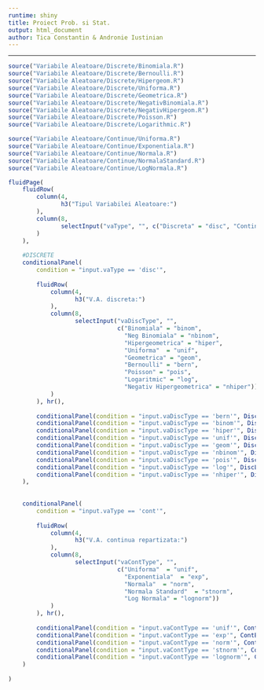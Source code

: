 ```yaml
---
runtime: shiny
title: Proiect Prob. si Stat.
output: html_document
author: Tica Constantin & Andronie Iustinian
---
```

---

```r
source("Variabile Aleatoare/Discrete/Binomiala.R")
source("Variabile Aleatoare/Discrete/Bernoulli.R")
source("Variabile Aleatoare/Discrete/Hipergeom.R")
source("Variabile Aleatoare/Discrete/Uniforma.R")
source("Variabile Aleatoare/Discrete/Geometrica.R")
source("Variabile Aleatoare/Discrete/NegativBinomiala.R")
source("Variabile Aleatoare/Discrete/NegativHipergeom.R")
source("Variabile Aleatoare/Discrete/Poisson.R")
source("Variabile Aleatoare/Discrete/Logarithmic.R")

source("Variabile Aleatoare/Continue/Uniforma.R")
source("Variabile Aleatoare/Continue/Exponentiala.R")
source("Variabile Aleatoare/Continue/Normala.R")
source("Variabile Aleatoare/Continue/NormalaStandard.R")
source("Variabile Aleatoare/Continue/LogNormala.R")
```



```r
fluidPage(
    fluidRow(
        column(4,
               h3("Tipul Variabilei Aleatoare:")
        ),
        column(8, 
               selectInput("vaType", "", c("Discreta" = "disc", "Continua" = "cont"))
        )
    ),
    
    #DISCRETE
    conditionalPanel(
        condition = "input.vaType == 'disc'",
        
        fluidRow(
            column(4,
                   h3("V.A. discreta:")
            ),
            column(8, 
                   selectInput("vaDiscType", "",
                               c("Binomiala" = "binom",
                                 "Neg Binomiala" = "nbinom",
                                 "Hipergeometrica" = "hiper",
                                 "Uniforma"  = "unif",
                                 "Geometrica" = "geom",
                                 "Bernoulli" = "bern",
                                 "Poisson" = "pois",
                                 "Logaritmic" = "log",
                                 "Negativ Hipergeometrica" = "nhiper"))
            )
        ), hr(),
        
        conditionalPanel(condition = "input.vaDiscType == 'bern'", DiscBernoulli("bern", input, output)),
        conditionalPanel(condition = "input.vaDiscType == 'binom'", DiscBinomiala("binom", input, output)),
        conditionalPanel(condition = "input.vaDiscType == 'hiper'", DiscHipergeom("hiper", input, output)),
        conditionalPanel(condition = "input.vaDiscType == 'unif'", DiscUniforma("unif", input, output)),
        conditionalPanel(condition = "input.vaDiscType == 'geom'", DiscGeometrica("geom", input, output)),
        conditionalPanel(condition = "input.vaDiscType == 'nbinom'", DiscNegBinomiala("nbinom", input, output)),
        conditionalPanel(condition = "input.vaDiscType == 'pois'", DiscPoisson("pois", input, output)),
        conditionalPanel(condition = "input.vaDiscType == 'log'", DiscLogarithmic("log", input, output)),
        conditionalPanel(condition = "input.vaDiscType == 'nhiper'", DiscNegHipergeom("nhiper", input, output))
    ),
    
    
    conditionalPanel(
        condition = "input.vaType == 'cont'",
        
        fluidRow(
            column(4,
                   h3("V.A. continua repartizata:")
            ),
            column(8, 
                   selectInput("vaContType", "",
                               c("Uniforma"  = "unif",
                                 "Exponentiala"  = "exp",
                                 "Normala"  = "norm",
                                 "Normala Standard"  = "stnorm",
                                 "Log Normala" = "lognorm"))
            )
        ), hr(),
        
        conditionalPanel(condition = "input.vaContType == 'unif'", ContUniforma("c_unif", input, output)),
        conditionalPanel(condition = "input.vaContType == 'exp'", ContExpon("c_exp", input, output)),
        conditionalPanel(condition = "input.vaContType == 'norm'", ContNormala("c_norm", input, output)),
        conditionalPanel(condition = "input.vaContType == 'stnorm'", ContNormalaStand("c_stnorm", input, output)),
        conditionalPanel(condition = "input.vaContType == 'lognorm'", ContLogNormala("c_lognorm", input, output)),
    )
    
)
```




